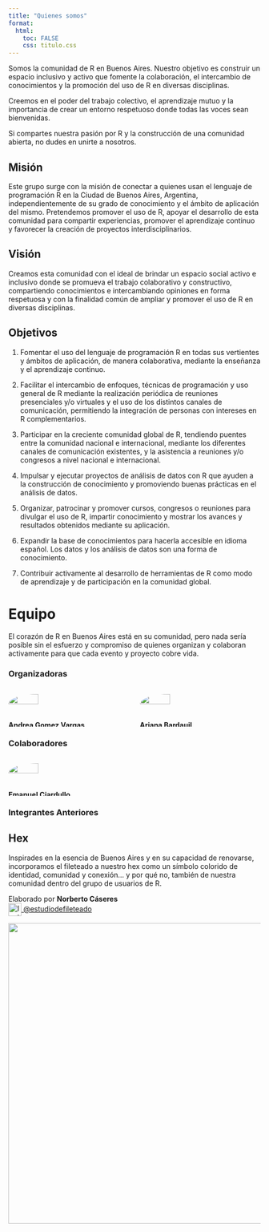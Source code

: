 ```yaml
---
title: "Quienes somos"
format:
  html:
    toc: FALSE 
    css: titulo.css
---
```


Somos la comunidad de R en Buenos Aires. Nuestro objetivo es construir un espacio inclusivo y activo que fomente la colaboración, el intercambio de conocimientos y la promoción del uso de R en diversas disciplinas.

Creemos en el poder del trabajo colectivo, el aprendizaje mutuo y la importancia de crear un entorno respetuoso donde todas las voces sean bienvenidas.

Si compartes nuestra pasión por R y la construcción de una comunidad abierta, no dudes en unirte a nosotros.

## Misión

Este grupo surge con la misión de conectar a quienes usan el lenguaje de programación R en la Ciudad de Buenos Aires, Argentina, independientemente de su grado de conocimiento y el ámbito de aplicación del mismo. Pretendemos promover el uso de R, apoyar el desarrollo de esta comunidad para compartir experiencias, promover el aprendizaje continuo y favorecer la creación de proyectos interdisciplinarios.

## Visión

Creamos esta comunidad con el ideal de brindar un espacio social activo e inclusivo donde se promueva el trabajo colaborativo y constructivo, compartiendo conocimientos e intercambiando opiniones en forma respetuosa y con la finalidad común de ampliar y promover el uso de R en diversas disciplinas.

## Objetivos

1.  Fomentar el uso del lenguaje de programación R en todas sus vertientes y ámbitos de aplicación, de manera colaborativa, mediante la enseñanza y el aprendizaje continuo.

2.  Facilitar el intercambio de enfoques, técnicas de programación y uso general de R mediante la realización periódica de reuniones presenciales y/o virtuales y el uso de los distintos canales de comunicación, permitiendo la integración de personas con intereses en R complementarios.

3.  Participar en la creciente comunidad global de R, tendiendo puentes entre la comunidad nacional e internacional, mediante los diferentes canales de comunicación existentes, y la asistencia a reuniones y/o congresos a nivel nacional e internacional.

4.  Impulsar y ejecutar proyectos de análisis de datos con R que ayuden a la construcción de conocimiento y promoviendo buenas prácticas en el análisis de datos.

5.  Organizar, patrocinar y promover cursos, congresos o reuniones para divulgar el uso de R, impartir conocimiento y mostrar los avances y resultados obtenidos mediante su aplicación.

6.  Expandir la base de conocimientos para hacerla accesible en idioma español. Los datos y los análisis de datos son una forma de conocimiento.

7.  Contribuir activamente al desarrollo de herramientas de R como modo de aprendizaje y de participación en la comunidad global.

# Equipo

El corazón de R en Buenos Aires está en su comunidad, pero nada sería posible sin el esfuerzo y compromiso de quienes organizan y colaboran activamente para que cada evento y proyecto cobre vida.

### Organizadoras

::::: columns
::: {.column width="50%"}
![](https://avatars.githubusercontent.com/u/45582182?v=4){width="50%" style="border-radius: 80%;"}

[**Andrea Gomez Vargas**](https://github.com/SoyAndrea)
:::

::: {.column width="50%"}
![](image/Ariana.jpeg){width="50%" style="border-radius: 80%;"}

[**Ariana Bardauil**](https://github.com/ariibard)
:::
:::::

### Colaboradores

::::: columns
::: {.column width="50%"}
![](https://avatars.githubusercontent.com/u/64991969?v=4){width="50%" style="border-radius: 80%;"}

[**Emanuel Ciardullo**](https://github.com/ECiardullo)
:::

::: {.column width="50%"}
:::
:::::

### Integrantes Anteriores


::: {.hex-card}

# Hex

Inspirades en la esencia de Buenos Aires y en su capacidad de renovarse, incorporamos el fileteado a nuestro hex como un símbolo colorido de identidad, comunidad y conexión... y por qué no, también de nuestra comunidad dentro del grupo de usuarios de R.

Elaborado por **Norberto Cáseres**  
[<img src="https://cdn-icons-png.flaticon.com/512/174/174855.png" alt="Instagram" width="26" style="vertical-align: middle;"/> @estudiodefileteado](https://www.instagram.com/estudiodefileteado)

![](image/hexbeto.png){width="600px"}
:::